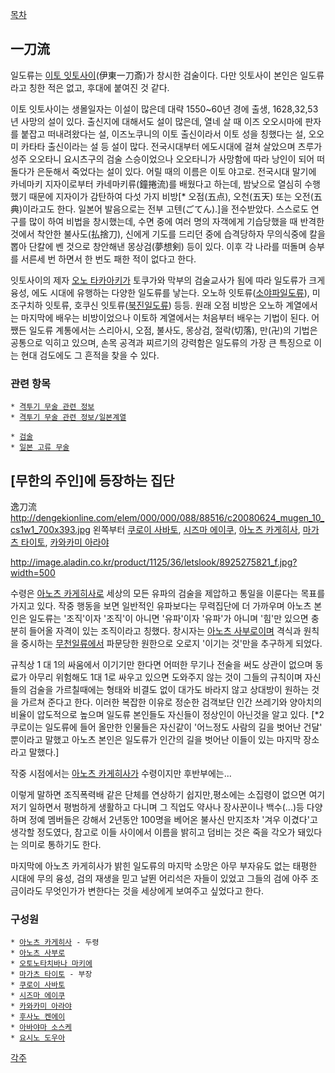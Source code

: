 [[목차]]
== 一刀流 ==
일도류는 [[이토 잇토사이]](伊東一刀斎)가 창시한 검술이다. 다만 잇토사이 본인은 일도류라고 칭한 적은 없고, 후대에 붙여진 것 같다.

이토 잇토사이는 생몰일자는 이설이 많은데 대략 1550~60년 경에 출생, 1628,32,53년 사망의 설이 있다. 출신지에 대해서도 설이 많은데, 열네 살 때 이즈 오오시마에 판자를 붙잡고 떠내려왔다는 설, 이즈노쿠니의 이토 출신이라서 이토 성을 칭했다는 설, 오오미 카타타 출신이라는 설 등 설이 많다. 전국시대부터 에도시대에 걸쳐 살았으며 츠루가 성주 오오타니 요시츠구의 검술 스승이었으나 오오타니가 사망함에 따라 낭인이 되어 떠돌다가 은둔해서 죽었다는 설이 있다.
어릴 때의 이름은 이토 야고로. 전국시대 말기에 카네마키 지자이로부터 카네마키류(鐘捲流)를 배웠다고 하는데, 밤낮으로 열심히 수행했기 때문에 지자이가 감탄하여 다섯 가지 비방[* 오점(五点), 오천(五天) 또는 오전(五典)이라고도 한다. 일본어 발음으로는 전부 고텐(ごてん).]을 전수받았다. 스스로도 연구를 많이 하여 비법을 창시했는데, 수면 중에 여러 명의 자객에게 기습당했을 때 반격한 것에서 착안한 불사도(払捨刀), 신에게 기도를 드리던 중에 습격당하자 무의식중에 칼을 뽑아 단칼에 벤 것으로 창안해낸 몽상검(夢想剣) 등이 있다. 이후 각 나라를 떠돌며 승부를 서른세 번 하면서 한 번도 패한 적이 없다고 한다.

잇토사이의 제자 [[오노 타카아키]]가 토쿠가와 막부의 검술교사가 됨에 따라 일도류가 크게 융성, 에도 시대에 유행하는 다양한 일도류를 낳는다. 오노하 잇토류([[소야파일도류]]), 미조구치하 잇토류, 호쿠신 잇토류([[북진일도류]]) 등등. 원래 오점 비방은 오노하 계열에서는 마지막에 배우는 비방이었으나 이토하 계열에서는 처음부터 배우는 기법이 된다. 어쨌든 일도류 계통에서는 스리아시, 오점, 불사도, 몽상검, 절락(切落), 만(卍)의 기법은 공통으로 익히고 있으며, 손목 공격과 찌르기의 강력함은 일도류의 가장 큰 특징으로 이는 현대 검도에도 그 흔적을 찾을 수 있다.

=== 관련 항목 ===
 * [[격투기 무술 관련 정보]]
 * [[격투기 무술 관련 정보/일본계열]]

 * [[검술]]
 * [[일본 고류 무술]]

== [무한의 주인]에 등장하는 집단 ==
逸刀流
http://dengekionline.com/elem/000/000/088/88516/c20080624_mugen_10_cs1w1_700x393.jpg 왼쪽부터 [[쿠로이 사바토]], [[시즈마 에이쿠]], [[아노츠 카게히사]], [[마가츠 타이토]], [[카와카미 아라야]]

http://image.aladin.co.kr/product/1125/36/letslook/8925275821_f.jpg?width=500

수령은 [[아노츠 카게히사]]로 세상의 모든 유파의 검술을 제압하고 통일을 이룬다는 목표를 가지고 있다. 작중 행동을 보면 일반적인 유파보다는 무력집단에 더 가까우며 아노츠 본인은 일도류는 '조직'이자 '조직'이 아니면 '유파'이자 '유파'가 아니며 '힘'만 있으면 충분히 들어올 자격이 있는 조직이라고 칭했다. 창시자는 [[아노츠 사부로]]이며 격식과 원칙을 중시하는 [[무천일류]]에서 파문당한 원한으로 오로지 '이기는 것'만을 추구하게 되었다.

규칙상 1 대 1의 싸움에서 이기기만 한다면 어떠한 무기나 전술을 써도 상관이 없으며 동료가 아무리 위험해도 1대 1로 싸우고 있으면 도와주지 않는 것이 그들의 규칙이며 자신들의 검술을 가르칠때에는 형태와 비결도 없이 대가도 바라지 않고 상대방이 원하는 것을 가르쳐 준다고 한다. 이러한 복잡한 이유로 정순한 검객보단 인간 쓰레기와 양아치의 비율이 압도적으로 높으며 일도류 본인들도 자신들이 정상인이 아닌것을 알고 있다. [*2 쿠로이는 일도류에 들어 올만한 인물들은 자신같이 '어느정도 사람의 길을 벗어난 건달' 뿐이라고 말했고 아노츠 본인은 일도류가 인간의 길을 벗어난 이들이 있는 마지막 장소라고 말했다.] 

작중 시점에서는 [[아노츠 카게히사]]가 수령이지만 후반부에는...

이렇게 말하면 조직폭력배 같은 단체를 연상하기 쉽지만,평소에는 소집령이 없으면 여기저기 일하면서 평범하게 생활하고 다니며 그 직업도 약사나 장사꾼이나 백수(...)등 다양하며 정예 멤버들은 강해서 2년동안 100명을 베어온 불사신 만지조차 '겨우 이겼다'고 생각할 정도였다, 참고로 이들 사이에서 이름을 밝히고 덤비는 것은 죽을 각오가 돼있다는 의미로 통하기도 한다.

마지막에 아노츠 카게히사가 밝힌 일도류의 마지막 소망은 아무 부자유도 없는 태평한 시대에 무의 융성, 검의 재생을 믿고 날뛴 어리석은 자들이 있었고 그들의 검에 아주 조금이라도 무엇인가가 변한다는 것을 세상에게 보여주고 싶었다고 한다.

=== 구성원 ===
 * [[아노츠 카게히사]] - 두령
 * [[아노츠 사부로]]
 * [[오토노타치바나 마키에]]
 * [[마가츠 타이토]] - 부장
 * [[쿠로이 사바토]]
 * [[시즈마 에이쿠]]
 * [[카와카미 아라야]]
 * [[후사노 켄에이]]
 * [[아바야마 소스케]]
 * [[요시노 도우아]]

[[각주]]

